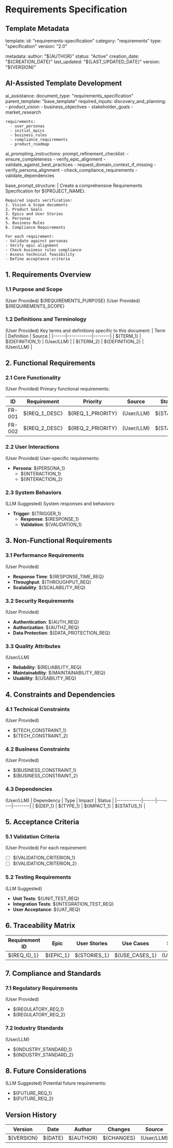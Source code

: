 <!--
###########################################################################################################
# UNIFIED REQUIREMENTS SPECIFICATION TEMPLATE
# Inherits from: base_template
# Purpose: Provides a comprehensive overview of all requirements (functional and non-functional)
###########################################################################################################
-->

# Requirements Specification

## Template Metadata
template:
  id: "requirements-specification"
  category: "requirements"
  type: "specification"
  version: "2.0"

metadata:
  author: "${AUTHOR}"
  status: "Active"
  creation_date: "${CREATION_DATE}"
  last_updated: "${LAST_UPDATED_DATE}"
  version: "${VERSION}"

## AI-Assisted Template Development
ai_assistance:
  document_type: "requirements_specification"
  parent_template: "base_template"
  required_inputs:
    discovery_and_planning:
      - product_vision
      - business_objectives
      - stakeholder_goals
      - market_research

    requirements:
      - user_personas
      - initial_epics
      - business_rules
      - compliance_requirements
      - product_roadmap

ai_prompting_instructions:
  prompt_refinement_checklist:
    - ensure_completeness
    - verify_epic_alignment
    - validate_against_best_practices
    - request_domain_context_if_missing
    - verify_persona_alignment
    - check_compliance_requirements
    - validate_dependencies

  base_prompt_structure: |
    Create a comprehensive Requirements Specification for ${PROJECT_NAME}.
    
    Required inputs verification:
    1. Vision & Scope documents
    2. Product Goals
    3. Epics and User Stories
    4. Personas
    5. Business Rules
    6. Compliance Requirements

    For each requirement:
    - Validate against personas
    - Verify epic alignment
    - Check business rules compliance
    - Assess technical feasibility
    - Define acceptance criteria

## 1. Requirements Overview
### 1.1 Purpose and Scope
(User Provided) ${REQUIREMENTS_PURPOSE}
(User Provided) ${REQUIREMENTS_SCOPE}

### 1.2 Definitions and Terminology
(User Provided) Key terms and definitions specific to this document:
| Term | Definition | Source |
|------|------------|--------|
| ${TERM_1} | ${DEFINITION_1} | (User/LLM) |
| ${TERM_2} | ${DEFINITION_2} | (User/LLM) |

## 2. Functional Requirements
### 2.1 Core Functionality
(User Provided) Primary functional requirements:

| ID | Requirement | Priority | Source | Status |
|----|------------|----------|---------|---------|
| FR-001 | ${REQ_1_DESC} | ${REQ_1_PRIORITY} | (User/LLM) | ${STATUS} |
| FR-002 | ${REQ_2_DESC} | ${REQ_2_PRIORITY} | (User/LLM) | ${STATUS} |

### 2.2 User Interactions
(User Provided) User-specific requirements:
- **Persona**: ${PERSONA_1}
  - ${INTERACTION_1}
  - ${INTERACTION_2}

### 2.3 System Behaviors
(LLM Suggested) System responses and behaviors:
- **Trigger**: ${TRIGGER_1}
  - **Response**: ${RESPONSE_1}
  - **Validation**: ${VALIDATION_1}

## 3. Non-Functional Requirements
### 3.1 Performance Requirements
(User Provided)
- **Response Time**: ${RESPONSE_TIME_REQ}
- **Throughput**: ${THROUGHPUT_REQ}
- **Scalability**: ${SCALABILITY_REQ}

### 3.2 Security Requirements
(User Provided)
- **Authentication**: ${AUTH_REQ}
- **Authorization**: ${AUTHZ_REQ}
- **Data Protection**: ${DATA_PROTECTION_REQ}

### 3.3 Quality Attributes
(User/LLM)
- **Reliability**: ${RELIABILITY_REQ}
- **Maintainability**: ${MAINTAINABILITY_REQ}
- **Usability**: ${USABILITY_REQ}

## 4. Constraints and Dependencies
### 4.1 Technical Constraints
(User Provided)
- ${TECH_CONSTRAINT_1}
- ${TECH_CONSTRAINT_2}

### 4.2 Business Constraints
(User Provided)
- ${BUSINESS_CONSTRAINT_1}
- ${BUSINESS_CONSTRAINT_2}

### 4.3 Dependencies
(User/LLM)
| Dependency | Type | Impact | Status |
|------------|------|--------|--------|
| ${DEP_1} | ${TYPE_1} | ${IMPACT_1} | ${STATUS_1} |

## 5. Acceptance Criteria
### 5.1 Validation Criteria
(User Provided) For each requirement:
- [ ] ${VALIDATION_CRITERION_1}
- [ ] ${VALIDATION_CRITERION_2}

### 5.2 Testing Requirements
(LLM Suggested)
- **Unit Tests**: ${UNIT_TEST_REQ}
- **Integration Tests**: ${INTEGRATION_TEST_REQ}
- **User Acceptance**: ${UAT_REQ}

## 6. Traceability Matrix
| Requirement ID | Epic | User Stories | Use Cases | Source |
|---------------|------|--------------|------------|--------|
| ${REQ_ID_1} | ${EPIC_1} | ${STORIES_1} | ${USE_CASES_1} | (User/LLM) |

## 7. Compliance and Standards
### 7.1 Regulatory Requirements
(User Provided)
- ${REGULATORY_REQ_1}
- ${REGULATORY_REQ_2}

### 7.2 Industry Standards
(User/LLM)
- ${INDUSTRY_STANDARD_1}
- ${INDUSTRY_STANDARD_2}

## 8. Future Considerations
(LLM Suggested) Potential future requirements:
- ${FUTURE_REQ_1}
- ${FUTURE_REQ_2}

## Version History
| Version | Date | Author | Changes | Source |
|---------|------|--------|---------|--------|
| ${VERSION} | ${DATE} | ${AUTHOR} | ${CHANGES} | (User/LLM) |

<!--
###########################################################################################################
# Validation Rules
# - All requirements must have unique IDs
# - Each requirement must have acceptance criteria
# - All requirements must be traceable to epics/stories
# - Non-functional requirements must be measurable
# - Dependencies must be explicitly documented
###########################################################################################################
-->
